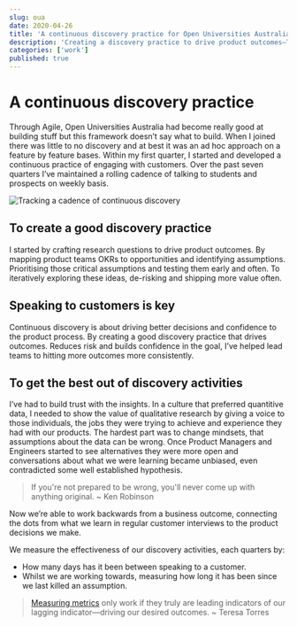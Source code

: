 ```yaml
---
slug: oua
date: 2020-04-26
title: 'A continuous discovery practice for Open Universities Australia'
description: 'Creating a discovery practice to drive product outcomes—To identify opportunities and kill assumptions. Create confidence and shipping more value often.'
categories: ['work']
published: true
---
```


# A continuous discovery practice 
Through Agile, Open Universities Australia had become really good at building stuff but this framework doesn’t say what to build. When I joined there was little to no discovery and at best it was an ad hoc approach on a feature by feature bases.  Within my first quarter, I started and developed a continuous practice of engaging with customers. Over the past seven quarters I’ve maintained a rolling cadence of talking to students and prospects on weekly basis.
 
![Tracking a cadence of continuous discovery ](./continuous-interviews.webp)

## To create a good discovery practice 
I started by crafting research questions to drive product outcomes. By mapping product teams OKRs to opportunities and identifying assumptions. Prioritising those critical assumptions and testing them early and often. To iteratively exploring these ideas, de-risking and shipping more value often.

## Speaking to customers is key
Continuous discovery is about driving better decisions and confidence to the product process. By creating a good discovery practice that drives outcomes. Reduces risk and builds confidence in the goal, I’ve helped lead teams to hitting more outcomes more consistently. 

## To get the best out of discovery activities 
I’ve had to build trust with the insights. In a culture that preferred quantitive data, I needed to show the value of qualitative research by giving a voice to those individuals, the jobs they were trying to achieve and experience they had with our products.
The hardest part was to change mindsets, that assumptions about the data can be wrong. Once Product Managers and Engineers started to see alternatives they were more open and conversations about what we were learning became unbiased, even contradicted some well established hypothesis.

> If you're not prepared to be wrong, you'll never come up with anything original.
~ Ken Robinson 

Now we’re able to work backwards from a business outcome, connecting the dots from what we learn in regular customer interviews to the product decisions we make. 

We measure the effectiveness of our discovery activities, each quarters by:
- How many days has it been between speaking to a customer. 
- Whilst we are working towards, measuring how long it has been since we last killed an assumption. 

> [Measuring metrics]([https://www.producttalk.org/2020/06/measure-discovery/] "Measuring metrics") only work if they truly are leading indicators of our lagging indicator—driving our desired outcomes. 
~ Teresa Torres



